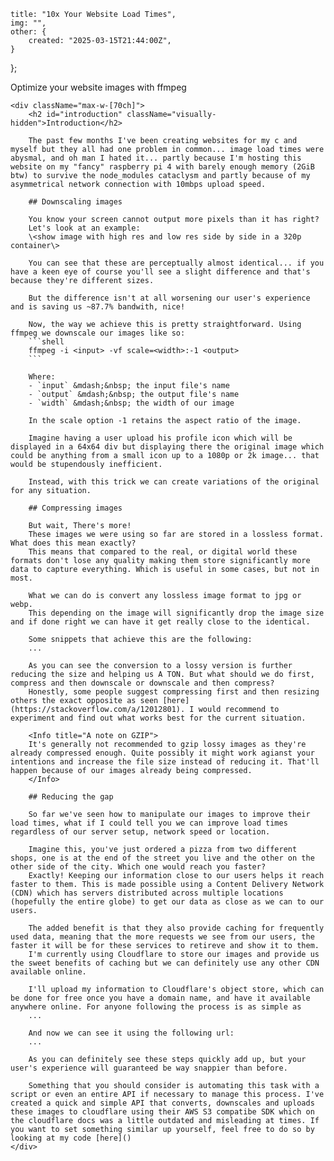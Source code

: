 
	title: "10x Your Website Load Times",
	img: "",
	other: {
		created: "2025-03-15T21:44:00Z",
	}
};

<ArticleHero title={metadata.title} publishedAt={metadata?.other?.created} details={metadata?.details}>
	Optimize your website images with ffmpeg
</ArticleHero>

<div className="flex flex-row-reverse gap-28">
	<div className="sticky top-[calc(80px+2rem)] h-fit grow">
		<TableOfContents headings={[
			{text: "Introduction", depth: 0},
			{text: "Downscaling images", depth: 0},
			{text: "Compressing images", depth: 0},
			{text: "Reducing the gap", depth: 0},
			]} />
	</div>

	<div className="max-w-[70ch]">
		<h2 id="introduction" className="visually-hidden">Introduction</h2>

		The past few months I've been creating websites for my c and myself but they all had one problem in common... image load times were abysmal, and oh man I hated it... partly because I'm hosting this website on my "fancy" raspberry pi 4 with barely enough memory (2GiB btw) to survive the node_modules cataclysm and partly because of my asymmetrical network connection with 10mbps upload speed.

		## Downscaling images

		You know your screen cannot output more pixels than it has right?
		Let's look at an example:
		\<show image with high res and low res side by side in a 320p container\>

		You can see that these are perceptually almost identical... if you have a keen eye of course you'll see a slight difference and that's because they're different sizes.

		But the difference isn't at all worsening our user's experience and is saving us ~87.7% bandwith, nice!

		Now, the way we achieve this is pretty straightforward. Using ffmpeg we downscale our images like so:
		```shell
		ffmpeg -i <input> -vf scale=<width>:-1 <output>
		```

		Where:
		- `input` &mdash;&nbsp; the input file's name
		- `output` &mdash;&nbsp; the output file's name
		- `width` &mdash;&nbsp; the width of our image

		In the scale option -1 retains the aspect ratio of the image.

		Imagine having a user upload his profile icon which will be displayed in a 64x64 div but displaying there the original image which could be anything from a small icon up to a 1080p or 2k image... that would be stupendously inefficient.

		Instead, with this trick we can create variations of the original for any situation.

		## Compressing images

		But wait, There's more!
		These images we were using so far are stored in a lossless format. What does this mean exactly?
		This means that compared to the real, or digital world these formats don't lose any quality making them store significantly more data to capture everything. Which is useful in some cases, but not in most.

		What we can do is convert any lossless image format to jpg or webp.
		This depending on the image will significantly drop the image size and if done right we can have it get really close to the identical.

		Some snippets that achieve this are the following:
		...

		As you can see the conversion to a lossy version is further reducing the size and helping us A TON. But what should we do first, compress and then downscale or downscale and then compress?
		Honestly, some people suggest compressing first and then resizing others the exact opposite as seen [here](https://stackoverflow.com/a/12012801). I would recommend to experiment and find out what works best for the current situation.

		<Info title="A note on GZIP">
		It's generally not recommended to gzip lossy images as they're already compressed enough. Quite possibly it might work agianst your intentions and increase the file size instead of reducing it. That'll happen because of our images already being compressed.
		</Info>

		## Reducing the gap

		So far we've seen how to manipulate our images to improve their load times, what if I could tell you we can improve load times regardless of our server setup, network speed or location.

		Imagine this, you've just ordered a pizza from two different shops, one is at the end of the street you live and the other on the other side of the city. Which one would reach you faster?
		Exactly! Keeping our information close to our users helps it reach faster to them. This is made possible using a Content Delivery Network (CDN) which has servers distributed across multiple locations (hopefully the entire globe) to get our data as close as we can to our users.

		The added benefit is that they also provide caching for frequently used data, meaning that the more requests we see from our users, the faster it will be for these services to retireve and show it to them.
		I'm currently using Cloudflare to store our images and provide us the sweet benefits of caching but we can definitely use any other CDN available online.

		I'll upload my information to Cloudflare's object store, which can be done for free once you have a domain name, and have it available anywhere online. For anyone following the process is as simple as
		...

		And now we can see it using the following url:
		...

		As you can definitely see these steps quickly add up, but your user's experience will guaranteed be way snappier than before.

		Something that you should consider is automating this task with a script or even an entire API if necessary to manage this process. I've created a quick and simple API that converts, downscales and uploads these images to cloudflare using their AWS S3 compatibe SDK which on the cloudflare docs was a little outdated and misleading at times. If you want to set something similar up yourself, feel free to do so by looking at my code [here]()
	</div>
</div>
